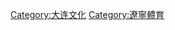 {{Catnav|頁面分類|各種主題的頁面分類|依中国各省来作的分类|中国各省体育|遼寧體育}}

[[Category:大连文化|Category:大连文化]]
[[Category:遼寧體育|Category:遼寧體育]]
